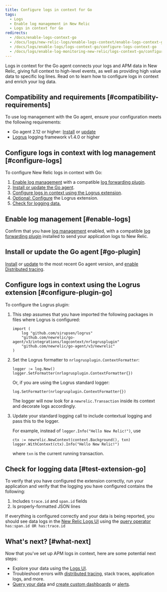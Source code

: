 ```yaml
---
title: Configure logs in context for Go
tags:
  - Logs
  - Enable log management in New Relic
  - Logs in context for Go
redirects:
  - /docs/enable-logs-context-go
  - /docs/logs/new-relic-logs/enable-logs-context/enable-logs-context-go
  - /docs/logs/enable-logs/logs-context-go/configure-logs-context-go
  - /docs/logs/enable-log-monitoring-new-relic/logs-context-go/configure-logs-context-go
---
```


Logs in context for the Go agent connects your logs and APM data in New Relic, giving full context to high-level events, as well as providing high value data to specific log lines. Read on to learn how to configure logs in context and enrich your log data.

## Compatibility and requirements [#compatibility-requirements]

To use log management with the Go agent, ensure your configuration meets the following requirements:

* Go agent 2.12 or higher: [Install](/docs/agents/go-agent/installation/install-new-relic-go) or [update](/docs/agents/go-agent/installation/update-go-agent)
* [Logrus](https://github.com/sirupsen/logrus) logging framework v1.4.0 or higher

## Configure logs in context with log management [#configure-logs]

To configure New Relic logs in context with Go:

1. [Enable log management](/docs/introduction-new-relic-logs) with a compatible [log forwarding plugin](https://docs.newrelic.com/docs/logs/enable-logs/enable-logs/enable-new-relic-logs#enable-logs).
2. [Install or update the Go agent](#go-plugin).
3. [Configure logs in context using the Logrus extension](#configure-plugin-go).
4. [Optional: Configure](#instrument-plugin-go) the Logrus extension.
5. [Check for logging data.](#test-extension-go)

## Enable log management [#enable-logs]

Confirm that you have [log management](/docs/introduction-new-relic-logs) enabled, with a compatible [log forwarding plugin](https://docs.newrelic.com/docs/logs/enable-logs/enable-logs/enable-new-relic-logs#enable-logs) installed to send your application logs to New Relic.

## Install or update the Go agent [#go-plugin]

[Install](/docs/agents/go-agent/installation/install-new-relic-go) or [update](/docs/agents/go-agent/installation/install-new-relic-go) to the most recent Go agent version, and [enable Distributed tracing](/docs/understand-dependencies/distributed-tracing/enable-configure/enable-distributed-tracing).

## Configure logs in context using the Logrus extension [#configure-plugin-go]

To configure the Logrus plugin:

1. This step assumes that you have imported the following packages in files where Logrus is configured:

   ```
   import (
       log "github.com/sirupsen/logrus"
       "github.com/newrelic/go-agent/v3/integrations/logcontext/nrlogrusplugin"
       "github.com/newrelic/go-agent/v3/newrelic"
   )
   ```
2. Set the Logrus formatter to `nrlogrusplugin.ContextFormatter`:

   ```
   logger := log.New()
   logger.SetFormatter(nrlogrusplugin.ContextFormatter{})
   ```

   Or, if you are using the Logrus standard logger:

   ```
   log.SetFormatter(nrlogrusplugin.ContextFormatter{})
   ```

   The logger will now look for a `newrelic.Transaction` inside its context and decorate logs accordingly.
3. Update your standard logging call to include contextual logging and pass this to the logger.

   For example, instead of `logger.Info("Hello New Relic!")`, use

   ```
   ctx := newrelic.NewContext(context.Background(), txn)
   logger.WithContext(ctx).Info("Hello New Relic!")
   ```

   where `txn` is the current running transaction.

## Check for logging data [#test-extension-go]

To verify that you have configured the extension correctly, run your application and verify that the logging you have configured contains the following:

1. Includes `trace.id` and `span.id` fields
2. Is properly-formatted JSON lines

If everything is configured correctly and your data is being reported, you should see data logs in the [New Relic Logs UI](https://one.newrelic.com/launcher/logger.log-launcher) using the [query operator](/docs/new-relic-logs-query-syntax) `has:span.id OR has:trace.id`

## What's next? [#what-next]

Now that you've set up APM logs in context, here are some potential next steps:

* Explore your data using the [Logs UI](/docs/explore-your-data-new-relic-logs-ui).
* Troubleshoot errors with [distributed tracing](/docs/understand-dependencies/distributed-tracing/get-started/introduction-distributed-tracing), stack traces, application logs, and more.
* [Query your data](/docs/using-new-relic/data/understand-data/query-new-relic-data) and [create custom dashboards](/docs/dashboards/new-relic-one-dashboards/get-started/introduction-new-relic-one-dashboards) or [alerts](/docs/alerts/new-relic-alerts/configuring-alert-policies/create-edit-or-find-alert-policy).
